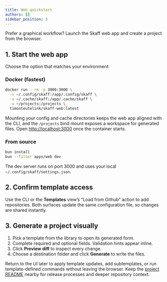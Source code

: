 ```yaml
---
title: Web quickstart
authors: []
sidebar_position: 3
---
```


Prefer a graphical workflow? Launch the Skaff web app and create a project from the browser.

## 1. Start the web app

Choose the option that matches your environment:

### Docker (fastest)

```bash
docker run --rm -p 3000:3000 \
  -v ~/.config/skaff:/app/.config/skaff \
  -v ~/.cache/skaff:/app/.cache/skaff \
  -v ~/projects:/projects \
  timonteutelink/skaff-web:latest
```

Mounting your config and cache directories keeps the web app aligned with the CLI, and the `/projects` bind mount exposes a workspace for generated files. Open [http://localhost:3000](http://localhost:3000) once the container starts.

### From source

```bash
bun install
bun --filter apps/web dev
```

The dev server runs on port 3000 and uses your local `~/.config/skaff/settings.json`.

## 2. Confirm template access

Use the CLI or the **Templates** view’s “Load from Github” action to add repositories. Both surfaces update the same configuration file, so changes are shared instantly.

## 3. Generate a project visually

1. Pick a template from the library to open its generated form.
2. Complete required and optional fields. Validation hints appear inline.
3. Click **Preview diff** to inspect every change.
4. Choose a destination folder and click **Generate** to write the files.

Return to the UI later to apply template updates, add subtemplates, or run template-defined commands without leaving the browser. Keep the [project README](https://github.com/timonteutelink/skaff#readme) nearby for release processes and deeper repository context.
